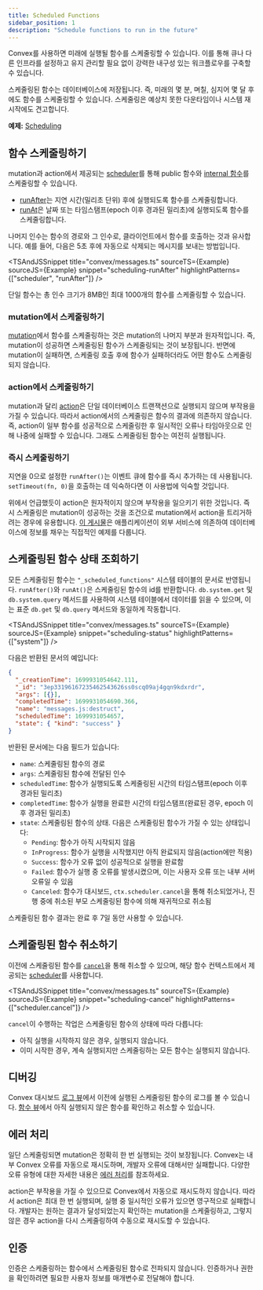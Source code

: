 ```yaml
---
title: Scheduled Functions
sidebar_position: 1
description: "Schedule functions to run in the future"
---
```



Convex를 사용하면 미래에 실행될 함수를 스케줄링할 수 있습니다. 이를 통해 큐나 다른 인프라를 설정하고 유지 관리할 필요 없이 강력한 내구성 있는 워크플로우를 구축할 수 있습니다.

스케줄링된 함수는 데이터베이스에 저장됩니다. 즉, 미래의 몇 분, 며칠, 심지어 몇 달 후에도 함수를 스케줄링할 수 있습니다. 스케줄링은 예상치 못한 다운타임이나 시스템 재시작에도 견고합니다.

**예제:**
[Scheduling](https://github.com/get-convex/convex-demos/tree/main/scheduling)

## 함수 스케줄링하기

mutation과 action에서 제공되는 [scheduler](/api/interfaces/server.Scheduler)를 통해 public 함수와 [internal 함수](/functions/internal-functions.mdx)를 스케줄링할 수 있습니다.

- [runAfter](/api/interfaces/server.Scheduler#runafter)는 지연 시간(밀리초 단위) 후에 실행되도록 함수를 스케줄링합니다.
- [runAt](/api/interfaces/server.Scheduler#runat)은 날짜 또는 타임스탬프(epoch 이후 경과된 밀리초)에 실행되도록 함수를 스케줄링합니다.

나머지 인수는 함수의 경로와 그 인수로, 클라이언트에서 함수를 호출하는 것과 유사합니다. 예를 들어, 다음은 5초 후에 자동으로 삭제되는 메시지를 보내는 방법입니다.

<TSAndJSSnippet
  title="convex/messages.ts"
  sourceTS={Example}
  sourceJS={Example}
  snippet="scheduling-runAfter"
  highlightPatterns={["scheduler", "runAfter"]}
/>

단일 함수는 총 인수 크기가 8MB인 최대 1000개의 함수를 스케줄링할 수 있습니다.

### mutation에서 스케줄링하기

[mutation](/functions/mutation-functions.mdx#transactions)에서 함수를 스케줄링하는 것은 mutation의 나머지 부분과 원자적입니다. 즉, mutation이 성공하면 스케줄링된 함수가 스케줄링되는 것이 보장됩니다. 반면에 mutation이 실패하면, 스케줄링 호출 후에 함수가 실패하더라도 어떤 함수도 스케줄링되지 않습니다.

### action에서 스케줄링하기

mutation과 달리 [action](/functions/actions.mdx)은 단일 데이터베이스 트랜잭션으로 실행되지 않으며 부작용을 가질 수 있습니다. 따라서 action에서의 스케줄링은 함수의 결과에 의존하지 않습니다. 즉, action이 일부 함수를 성공적으로 스케줄링한 후 일시적인 오류나 타임아웃으로 인해 나중에 실패할 수 있습니다. 그래도 스케줄링된 함수는 여전히 실행됩니다.

### 즉시 스케줄링하기

지연을 0으로 설정한 `runAfter()`는 이벤트 큐에 함수를 즉시 추가하는 데 사용됩니다. `setTimeout(fn, 0)`을 호출하는 데 익숙하다면 이 사용법에 익숙할 것입니다.

위에서 언급했듯이 action은 원자적이지 않으며 부작용을 일으키기 위한 것입니다. 즉시 스케줄링은 mutation이 성공하는 것을 조건으로 mutation에서 action을 트리거하려는 경우에 유용합니다. [이 게시물](https://stack.convex.dev/pinecone-and-embeddings#kick-off-a-background-action)은 애플리케이션이 외부 서비스에 의존하여 데이터베이스에 정보를 채우는 직접적인 예제를 다룹니다.

## 스케줄링된 함수 상태 조회하기

모든 스케줄링된 함수는 `"_scheduled_functions"` 시스템 테이블의 문서로 반영됩니다. `runAfter()`와 `runAt()`은 스케줄링된 함수의 id를 반환합니다. `db.system.get` 및 `db.system.query` 메서드를 사용하여 시스템 테이블에서 데이터를 읽을 수 있으며, 이는 표준 `db.get` 및 `db.query` 메서드와 동일하게 작동합니다.

<TSAndJSSnippet
  title="convex/messages.ts"
  sourceTS={Example}
  sourceJS={Example}
  snippet="scheduling-status"
  highlightPatterns={["system"]}
/>

다음은 반환된 문서의 예입니다:

```json
{
  "_creationTime": 1699931054642.111,
  "_id": "3ep33196167235462543626ss0scq09aj4gqn9kdxrdr",
  "args": [{}],
  "completedTime": 1699931054690.366,
  "name": "messages.js:destruct",
  "scheduledTime": 1699931054657,
  "state": { "kind": "success" }
}
```

반환된 문서에는 다음 필드가 있습니다:

- `name`: 스케줄링된 함수의 경로
- `args`: 스케줄링된 함수에 전달된 인수
- `scheduledTime`: 함수가 실행되도록 스케줄링된 시간의 타임스탬프(epoch 이후 경과된 밀리초)
- `completedTime`: 함수가 실행을 완료한 시간의 타임스탬프(완료된 경우, epoch 이후 경과된 밀리초)
- `state`: 스케줄링된 함수의 상태. 다음은 스케줄링된 함수가 가질 수 있는 상태입니다:
  - `Pending`: 함수가 아직 시작되지 않음
  - `InProgress`: 함수가 실행을 시작했지만 아직 완료되지 않음(action에만 적용)
  - `Success`: 함수가 오류 없이 성공적으로 실행을 완료함
  - `Failed`: 함수가 실행 중 오류를 발생시켰으며, 이는 사용자 오류 또는 내부 서버 오류일 수 있음
  - `Canceled`: 함수가 대시보드, `ctx.scheduler.cancel`을 통해 취소되었거나, 진행 중에 취소된 부모 스케줄링된 함수에 의해 재귀적으로 취소됨

스케줄링된 함수 결과는 완료 후 7일 동안 사용할 수 있습니다.

## 스케줄링된 함수 취소하기

이전에 스케줄링된 함수를 [`cancel`](/api/interfaces/server.Scheduler#cancel)을 통해 취소할 수 있으며, 해당 함수 컨텍스트에서 제공되는 [scheduler](/api/interfaces/server.Scheduler)를 사용합니다.

<TSAndJSSnippet
  title="convex/messages.ts"
  sourceTS={Example}
  sourceJS={Example}
  snippet="scheduling-cancel"
  highlightPatterns={["scheduler.cancel"]}
/>

`cancel`이 수행하는 작업은 스케줄링된 함수의 상태에 따라 다릅니다:

- 아직 실행을 시작하지 않은 경우, 실행되지 않습니다.
- 이미 시작한 경우, 계속 실행되지만 스케줄링하는 모든 함수는 실행되지 않습니다.

## 디버깅

Convex 대시보드 [로그 뷰](/dashboard/deployments/logs.md)에서 이전에 실행된 스케줄링된 함수의 로그를 볼 수 있습니다. [함수 뷰](/dashboard/deployments/functions.md)에서 아직 실행되지 않은 함수를 확인하고 취소할 수 있습니다.

## 에러 처리

일단 스케줄링되면 mutation은 정확히 한 번 실행되는 것이 보장됩니다. Convex는 내부 Convex 오류를 자동으로 재시도하며, 개발자 오류에 대해서만 실패합니다. 다양한 오류 유형에 대한 자세한 내용은 [에러 처리](/functions/error-handling/error-handling.mdx)를 참조하세요.

action은 부작용을 가질 수 있으므로 Convex에서 자동으로 재시도하지 않습니다. 따라서 action은 최대 한 번 실행되며, 실행 중 일시적인 오류가 있으면 영구적으로 실패합니다. 개발자는 원하는 결과가 달성되었는지 확인하는 mutation을 스케줄링하고, 그렇지 않은 경우 action을 다시 스케줄링하여 수동으로 재시도할 수 있습니다.

## 인증

인증은 스케줄링하는 함수에서 스케줄링된 함수로 전파되지 않습니다. 인증하거나 권한을 확인하려면 필요한 사용자 정보를 매개변수로 전달해야 합니다.
